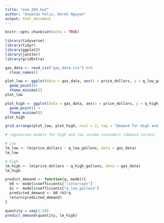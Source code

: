 ```yaml
---
title: "esm_204_hw3"
author: "Oswaldo Felix, Derek Nguyen"
output: html_document
---
```


```r
knitr::opts_chunk$set(echo = TRUE)
```

```r
library(tidyverse)
library(tidyr)
library(ggplot2)
library(janitor)
library(gridExtra)
```

```r
gas_data <- read_csv("gas_data.csv") %>% 
  clean_names()
```



```r
plot_low <- ggplot(data = gas_data, aes(x = price_dollars, y = q_low_gallons)) +
  geom_point()+
  theme_minimal()
plot_low

plot_high <- ggplot(data = gas_data, aes(x = price_dollars, y = q_high_gallons)) +
  geom_point() +
  theme_minimal()
plot_high

grid.arrange(plot_low, plot_high, ncol = 2, top = "Demand for High and Low Consumers")
```

```r
# regression models for high and low income consumers (demand curves)

# Low 
lm_low <- lm(price_dollars ~ q_low_gallons, data = gas_data)
lm_low

# high
lm_high <- lm(price_dollars ~ q_high_gallons, data = gas_data)
lm_high
```

```r
predict_demand <- function(q, model){
  b0 <- model$coefficients["(intercept"]
  b1 <- model$coefficients["q_low_gallons"]
  predicted_demand <- b0 +b1*q
  return(predicted_demand)
}

quantity = seq(1:50)
predict_demand(quantity, lm_high)
```




















